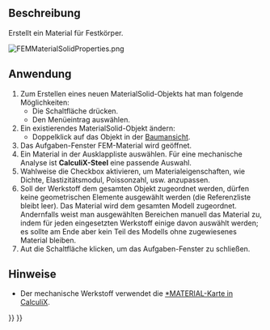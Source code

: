 <languages/>

{{Docnav/de
|[[FEM_Analysis/de|Analyse]]
|[[FEM_MaterialFluid/de|MaterialFluide]]
|[[FEM_Workbench/de|FEM]]
|IconL=FEM_Analysis.svg
|IconR=FEM_MaterialFluid.svg
|IconC=Workbench_FEM.svg
}}

{{GuiCommandContainer|
{{GuiCommand/de
|Name=FEM MaterialSolid
|Name/de=FEM MaterialFeststoff
|MenuLocation=Modell → Materiallien → Material für Feststoffe
|Workbenches=[[FEM_Workbench/de|FEM]]
|Shortcut={{KEY|M}} {{KEY|S}}
|SeeAlso=[[FEM_tutorial/de|FEM Anleitung]]
}}
{{GuiCommandFemInfo/de
|Solvers=Alle
}}
}}

<span id="Description"></span>
==Beschreibung==

Erstellt ein Material für Festkörper.

[[File:FEMMaterialSolidProperties.png]]
{{Caption|Der Aufgabenbereich FEM-Material}}

<span id="Usage"></span>
==Anwendung==

# Zum Erstellen eines neuen MaterialSolid-Objekts hat man folgende Möglichkeiten:
#* Die Schaltfläche {{Button|[[Image:FEM_MaterialSolid.svg|16px]] [[FEM_MaterialSolid/de|Material für Festkörper]]}} drücken.
#* Den Menüeintrag {{MenuCommand|Modell → Materialien → [[Image:FEM_MaterialSolid.svg|16px]] Material für Festkörper}} auswählen.
# Ein existierendes MaterialSolid-Objekt ändern:
#* Doppelklick auf das Objekt in der [[Tree_view/de|Baumansicht]].
# Das Aufgaben-Fenster FEM-Material wird geöffnet.
# Ein Material in der Ausklappliste auswählen. Für eine mechanische Analyse ist '''CalculiX-Steel''' eine passende Auswahl.
# Wahlweise die Checkbox {{Button|Diesen Aufgabenbereich benutzen}} aktivieren, um Materialeigenschaften, wie Dichte, Elastizitätsmodul, Poissonzahl, usw. anzupassen.
#  Soll der Werkstoff dem gesamten Objekt zugeordnet werden, dürfen keine geometrischen Elemente ausgewählt werden (die Referenzliste bleibt leer). Das Material wird dem gesamten Modell zugeordnet. Andernfalls weist man ausgewählten Bereichen manuell das Material zu, indem für jeden eingesetzten Werkstoff einige davon auswählt werden; es sollte am Ende aber kein Teil des Modells ohne zugewiesenes Material bleiben.
# Aut die Schaltfläche {{Button|OK}} klicken, um das Aufgaben-Fenster zu schließen.

<span id="Notes"></span>
==Hinweise==

* Der mechanische Werkstoff verwendet die [http://web.mit.edu/calculix_v2.7/CalculiX/ccx_2.7/doc/ccx/node216.html *MATERIAL-Karte in CalculiX].


{{Docnav/de
|[[FEM_Analysis/de|Analyse]]
|[[FEM_MaterialFluid/de|MaterialFluide]]
|[[FEM_Workbench/de|FEM]]
|IconL=FEM_Analysis.svg
|IconR=FEM_MaterialFluid.svg
|IconC=Workbench_FEM.svg
}}

{{FEM Tools navi{{#translation:}}}}
{{Userdocnavi{{#translation:}}}}
{{clear}}